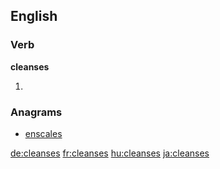 
==English==

===Verb===
'''cleanses'''

# {{third-person singular of|cleanse}}

===Anagrams===
* [[enscales#English|enscales]]

[[de:cleanses]]
[[fr:cleanses]]
[[hu:cleanses]]
[[ja:cleanses]]
